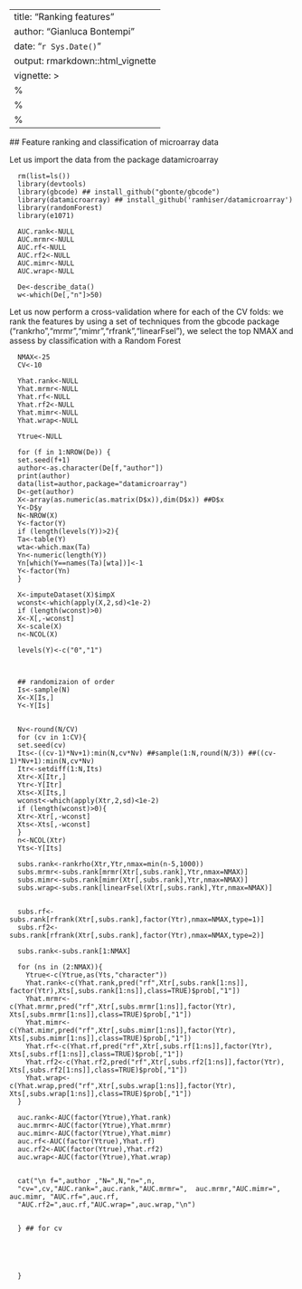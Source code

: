 ---
title: "Ranking features"
author: "Gianluca Bontempi"
date: "`r Sys.Date()`"
output: rmarkdown::html_vignette
vignette: >
  %\VignetteIndexEntry{Ranking features}
  %\VignetteEngine{knitr::rmarkdown}
  %\VignetteEncoding{UTF-8}
  ---
  
  
  ## Feature ranking and classification of microarray data
  
  Let us import the data from the package datamicroarray
  
```{echo=FALSE}
  rm(list=ls())
  library(devtools)
  library(gbcode) ## install_github("gbonte/gbcode")
  library(datamicroarray) ## install_github('ramhiser/datamicroarray')
  library(randomForest)
  library(e1071)
  
  AUC.rank<-NULL
  AUC.mrmr<-NULL
  AUC.rf<-NULL
  AUC.rf2<-NULL
  AUC.mimr<-NULL
  AUC.wrap<-NULL
  
  De<-describe_data()
  w<-which(De[,"n"]>50)
```
  
  
  Let us now perform a cross-validation where for each of the CV folds: we rank the features by using a set of techniques from the gbcode package
  ("rankrho","mrmr","mimr","rfrank","linearFsel"), we select the top NMAX
  and assess by classification with a Random Forest
  
```{echo=TRUE}
  NMAX<-25
  CV<-10
  
  Yhat.rank<-NULL
  Yhat.mrmr<-NULL
  Yhat.rf<-NULL
  Yhat.rf2<-NULL
  Yhat.mimr<-NULL
  Yhat.wrap<-NULL
  
  Ytrue<-NULL
  
  for (f in 1:NROW(De)) {
  set.seed(f+1)
  author<-as.character(De[f,"author"])
  print(author)
  data(list=author,package="datamicroarray")
  D<-get(author)
  X<-array(as.numeric(as.matrix(D$x)),dim(D$x)) ##D$x
  Y<-D$y
  N<-NROW(X)
  Y<-factor(Y)
  if (length(levels(Y))>2){
  Ta<-table(Y)
  wta<-which.max(Ta)
  Yn<-numeric(length(Y))
  Yn[which(Y==names(Ta)[wta])]<-1
  Y<-factor(Yn)
  }
  
  X<-imputeDataset(X)$impX
  wconst<-which(apply(X,2,sd)<1e-2)
  if (length(wconst)>0)
  X<-X[,-wconst]
  X<-scale(X)
  n<-NCOL(X)
  
  levels(Y)<-c("0","1")
  
 
  
  ## randomizaion of order 
  Is<-sample(N)
  X<-X[Is,]
  Y<-Y[Is]
  
  
  Nv<-round(N/CV)
  for (cv in 1:CV){
  set.seed(cv)
  Its<-((cv-1)*Nv+1):min(N,cv*Nv) ##sample(1:N,round(N/3)) ##((cv-1)*Nv+1):min(N,cv*Nv)
  Itr<-setdiff(1:N,Its)
  Xtr<-X[Itr,]
  Ytr<-Y[Itr]
  Xts<-X[Its,]
  wconst<-which(apply(Xtr,2,sd)<1e-2)
  if (length(wconst)>0){
  Xtr<-Xtr[,-wconst]
  Xts<-Xts[,-wconst]
  }
  n<-NCOL(Xtr)
  Yts<-Y[Its]
  
  subs.rank<-rankrho(Xtr,Ytr,nmax=min(n-5,1000))
  subs.mrmr<-subs.rank[mrmr(Xtr[,subs.rank],Ytr,nmax=NMAX)]
  subs.mimr<-subs.rank[mimr(Xtr[,subs.rank],Ytr,nmax=NMAX)]
  subs.wrap<-subs.rank[linearFsel(Xtr[,subs.rank],Ytr,nmax=NMAX)]
  
  
  subs.rf<-subs.rank[rfrank(Xtr[,subs.rank],factor(Ytr),nmax=NMAX,type=1)]
  subs.rf2<-subs.rank[rfrank(Xtr[,subs.rank],factor(Ytr),nmax=NMAX,type=2)]
  
  subs.rank<-subs.rank[1:NMAX]
  
  for (ns in (2:NMAX)){
    Ytrue<-c(Ytrue,as(Yts,"character"))
    Yhat.rank<-c(Yhat.rank,pred("rf",Xtr[,subs.rank[1:ns]], factor(Ytr),Xts[,subs.rank[1:ns]],class=TRUE)$prob[,"1"])     
    Yhat.mrmr<-c(Yhat.mrmr,pred("rf",Xtr[,subs.mrmr[1:ns]],factor(Ytr),  Xts[,subs.mrmr[1:ns]],class=TRUE)$prob[,"1"])
    Yhat.mimr<-c(Yhat.mimr,pred("rf",Xtr[,subs.mimr[1:ns]],factor(Ytr),   Xts[,subs.mimr[1:ns]],class=TRUE)$prob[,"1"])                 
    Yhat.rf<-c(Yhat.rf,pred("rf",Xtr[,subs.rf[1:ns]],factor(Ytr),   Xts[,subs.rf[1:ns]],class=TRUE)$prob[,"1"]) 
    Yhat.rf2<-c(Yhat.rf2,pred("rf",Xtr[,subs.rf2[1:ns]],factor(Ytr),   Xts[,subs.rf2[1:ns]],class=TRUE)$prob[,"1"])   
    Yhat.wrap<-c(Yhat.wrap,pred("rf",Xtr[,subs.wrap[1:ns]],factor(Ytr),   Xts[,subs.wrap[1:ns]],class=TRUE)$prob[,"1"]) 
  }
  
  auc.rank<-AUC(factor(Ytrue),Yhat.rank)
  auc.mrmr<-AUC(factor(Ytrue),Yhat.mrmr)
  auc.mimr<-AUC(factor(Ytrue),Yhat.mimr)
  auc.rf<-AUC(factor(Ytrue),Yhat.rf)
  auc.rf2<-AUC(factor(Ytrue),Yhat.rf2)
  auc.wrap<-AUC(factor(Ytrue),Yhat.wrap)
  
  
  cat("\n f=",author ,"N=",N,"n=",n,
  "cv=",cv,"AUC.rank=",auc.rank,"AUC.mrmr=",  auc.mrmr,"AUC.mimr=",   auc.mimr, "AUC.rf=",auc.rf,
  "AUC.rf2=",auc.rf,"AUC.wrap=",auc.wrap,"\n")
  
  
  } ## for cv
  
  
 
  
  
  }
```
  
